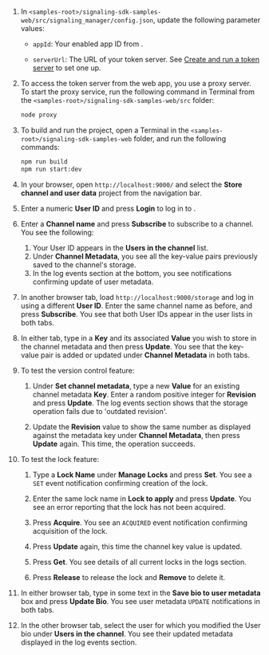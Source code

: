 <PlatformWrapper platform="web">

1. In `<samples-root>/signaling-sdk-samples-web/src/signaling_manager/config.json`, update the following parameter values:

    * `appId`: Your <Vpd k="NAME" /> enabled app ID from <Link target="_blank" to="{{global.AGORA_CONSOLE_URL}}"><Vg k="CONSOLE" /></Link>.

    * `serverUrl`: The URL of your token server. See [Create and run a token server](../get-started/authentication-workflow#create-and-run-a-token-server) to set one up.


1. To access the token server from the web app, you use a proxy server. To start the proxy service, run the following command in Terminal from the `<samples-root>/signaling-sdk-samples-web/src` folder:

    ```bash
    node proxy
    ```

1. To build and run the project, open a Terminal in the `<samples-root>/signaling-sdk-samples-web` folder, and run the following commands:

    ``` bash
    npm run build
    npm run start:dev
    ```

1. In your browser, open `http://localhost:9000/` and select the **Store channel and user data** project from the navigation bar.

1. Enter a numeric **User ID** and press **Login** to log in to <Vg k="MESS" />.

1. Enter a **Channel name** and press **Subscribe** to subscribe to a channel. You see the following:

    1. Your User ID appears in the **Users in the channel** list.
    1. Under **Channel Metadata**, you see all the key-value pairs previously saved to the channel's storage.
    1. In the log events section at the bottom, you see notifications confirming update of user metadata.  

1. In another browser tab, load `http://localhost:9000/storage` and log in using a different **User ID**. Enter the same channel name as before, and press **Subscribe**. You see that both User IDs appear in the user lists in both tabs.

1. In either tab, type in a **Key** and its associated **Value** you wish to store in the channel metadata and then press **Update**. You see that the key-value pair is added or updated under **Channel Metadata** in both tabs.

1. To test the version control feature:

    1. Under **Set channel metadata**, type a new **Value** for an existing channel metadata **Key**. Enter a random positive integer for **Revision** and press **Update**. The log events section shows that the storage operation fails due to 'outdated revision'. 
    
    1. Update the **Revision** value to show the same number as displayed against the metadata key under **Channel Metadata**, then press **Update** again. This time, the operation succeeds.

1. To test the lock feature:

    1. Type a **Lock Name** under **Manage Locks** and press **Set**. You see a `SET` event notification confirming creation of the lock.

    1. Enter the same lock name in **Lock to apply** and press **Update**. You see an error reporting that the lock has not been acquired.

    1. Press **Acquire**. You see an `ACQUIRED` event notification confirming acquisition of the lock. 
    
    1. Press **Update** again, this time the channel key value is updated.

    1. Press **Get**. You see details of all current locks in the logs section.

    1. Press **Release** to release the lock and **Remove** to delete it.

1. In either browser tab, type in some text in the **Save bio to user metadata** box and press **Update Bio**. You see user metadata `UPDATE` notifications in both tabs.

1. In the other browser tab, select the user for which you modified the User bio under **Users in the channel**. You see their updated metadata displayed in the log events section.

</PlatformWrapper>